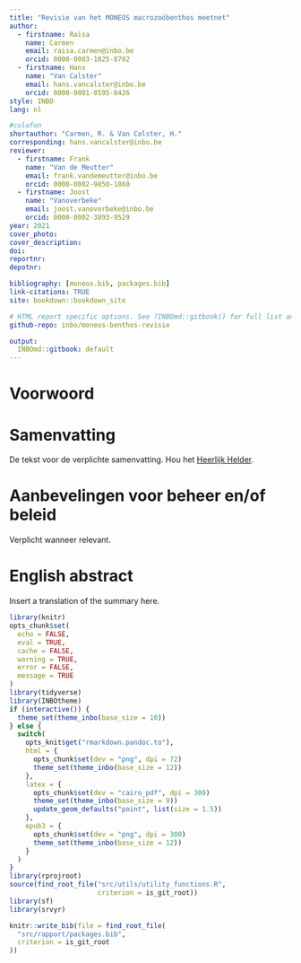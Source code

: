 ```yaml
---
title: "Revisie van het MONEOS macrozoöbenthos meetnet"
author: 
  - firstname: Raïsa
    name: Carmen
    email: raisa.carmen@inbo.be
    orcid: 0000-0003-1025-8702
  - firstname: Hans
    name: "Van Calster"
    email: hans.vancalster@inbo.be
    orcid: 0000-0001-8595-8426
style: INBO
lang: nl

#colofon
shortauthor: "Carmen, R. & Van Calster, H."
corresponding: hans.vancalster@inbo.be
reviewer:
  - firstname: Frank
    name: "Van de Meutter"
    email: frank.vandemeutter@inbo.be
    orcid: 0000-0002-9850-1860
  - firstname: Joost
    name: "Vanoverbeke"
    email: joost.vanoverbeke@inbo.be
    orcid: 0000-0002-3893-9529
year: 2021
cover_photo:
cover_description:
doi:
reportnr:
depotnr:

bibliography: [moneos.bib, packages.bib]
link-citations: TRUE
site: bookdown::bookdown_site

# HTML report specific options. See ?INBOmd::gitbook() for full list and more details.
github-repo: inbo/moneos-benthos-revisie

output:
  INBOmd::gitbook: default
---
```


# Voorwoord {.unnumbered}

# Samenvatting {.unnumbered}

De tekst voor de verplichte samenvatting.
Hou het [Heerlijk Helder](https://overheid.vlaanderen.be/communicatie/heerlijk-helder).

# Aanbevelingen voor beheer en/of beleid {.unnumbered}

Verplicht wanneer relevant.

\benglish

# English abstract {.unnumbered}

Insert a translation of the summary here.
\eenglish

```r
library(knitr)
opts_chunk$set(
  echo = FALSE,
  eval = TRUE,
  cache = FALSE,
  warning = TRUE,
  error = FALSE,
  message = TRUE
)
library(tidyverse)
library(INBOtheme)
if (interactive()) {
  theme_set(theme_inbo(base_size = 10))
} else {
  switch(
    opts_knit$get("rmarkdown.pandoc.to"),
    html = {
      opts_chunk$set(dev = "png", dpi = 72)
      theme_set(theme_inbo(base_size = 12))
    },
    latex = {
      opts_chunk$set(dev = "cairo_pdf", dpi = 300)
      theme_set(theme_inbo(base_size = 9))
      update_geom_defaults("point", list(size = 1.5))
    },
    epub3 = {
      opts_chunk$set(dev = "png", dpi = 300)
      theme_set(theme_inbo(base_size = 12))
    }
  )
}
library(rprojroot)
source(find_root_file("src/utils/utility_functions.R",
                      criterion = is_git_root))
library(sf)
library(srvyr)

knitr::write_bib(file = find_root_file(
  "src/rapport/packages.bib",
  criterion = is_git_root
))
```
